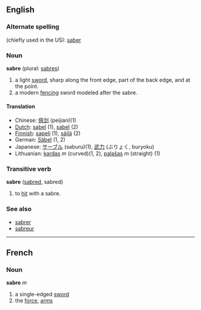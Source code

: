 ==English==
===Alternate spelling===
(chiefly used in the US): [[saber]]

===Noun===
'''sabre''' (plural: [[sabres]])

# a light [[sword]], sharp along the front edge, part of the back edge, and at the point.
# a modern [[fencing]] sword modeled after the sabre.

====Translation====
*Chinese: [[佩剑]] (peijian)(1)
*[[Dutch]]: [[sabel]] (1), [[sabel]] (2)
*[[Finnish]]: [[sapeli]] (1), [[säilä]] (2)
*German: [[Säbel]] (1, 2)
*Japanese: [[サーブル]] (saburu)(1), [[武力]] (ぶりょく, buryoku)
*Lithuanian: [[kardas]] ''m'' (curved)(1, 2), [[palašas]] ''m'' (straight) (1)

===Transitive verb===
'''sabre''' ([[sabred]], sabred)

# to [[hit]] with a sabre.

===See also===
*[[sabrer]]
*[[sabreur]]

----

==French==
===Noun===
'''sabre''' ''m''

# a single-edged [[sword]]
# the [[force]], [[arms]]